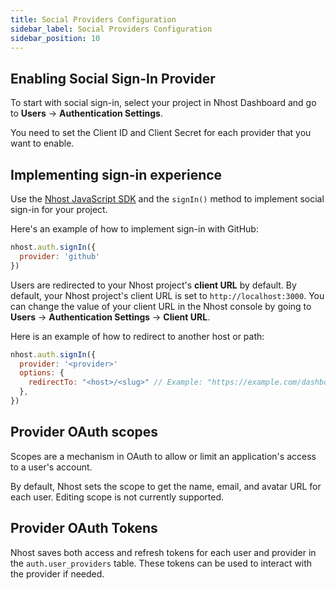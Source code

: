 ```yaml
---
title: Social Providers Configuration
sidebar_label: Social Providers Configuration
sidebar_position: 10
---
```


## Enabling Social Sign-In Provider

To start with social sign-in, select your project in Nhost Dashboard and go to **Users** → **Authentication Settings**.

You need to set the Client ID and Client Secret for each provider that you want to enable.

## Implementing sign-in experience

Use the [Nhost JavaScript SDK](/reference/javascript) and the `signIn()` method to implement social sign-in for your project.

Here's an example of how to implement sign-in with GitHub:

```js
nhost.auth.signIn({
  provider: 'github'
})
```

Users are redirected to your Nhost project's **client URL** by default. By default, your Nhost project's client URL is set to `http://localhost:3000`. You can change the value of your client URL in the Nhost console by going to **Users** → **Authentication Settings** → **Client URL**.

Here is an example of how to redirect to another host or path:

```js
nhost.auth.signIn({
  provider: '<provider>'
  options: {
    redirectTo: "<host>/<slug>" // Example: "https://example.com/dashboard"
  },
})
```

## Provider OAuth scopes

Scopes are a mechanism in OAuth to allow or limit an application's access to a user's account.

By default, Nhost sets the scope to get the name, email, and avatar URL for each user. Editing scope is not currently supported.

## Provider OAuth Tokens

Nhost saves both access and refresh tokens for each user and provider in the `auth.user_providers` table. These tokens can be used to interact with the provider if needed.
